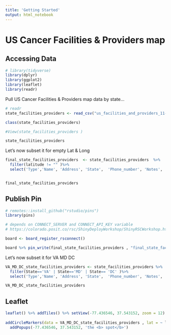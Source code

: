 ```yaml
---
title: 'Getting Started'
output: html_notebook
---
```


# US Cancer Facilities & Providers map

## Accessing Data

```r
# library(tidyverse)
library(dplyr)
library(ggplot2)
library(leaflet)
library(readr)
```


Pull US Cancer Facilities & Providers map data by state...

```r
# readr
state_facilities_providers <- read_csv("us_facilities_and_providers_11-02-2023.csv")

class(state_facilities_providers)

#View(state_facilities_providers )

state_facilities_providers 

```

Let's now subset it for empty Lat & Long
```r


final_state_facilities_providers  <- state_facilities_providers  %>%
  filter(latitude != "" )%>% 
  select('Type','Name', 'Address', 'State',  'Phone_number', 'Notes', 'latitude', 'longitude', 'FIPS')


final_state_facilities_providers 

```


## Publish Pin
```r
# remotes::install_github("rstudio/pins")
library(pins)

# depends on CONNECT_SERVER and CONNECT_API_KEY variable
# https://colorado.posit.co/rsc/ShinyDeployWorkshop/ShinyRSCWorkshop.html#13

board <- board_register_rsconnect()

board %>% pin_write(final_state_facilities_providers , "final_state_facilities_providers", type = "csv")
```

Let's now subset it for VA MD DC
```r


VA_MD_DC_state_facilities_providers <- state_facilities_providers %>%
  filter(State=='VA' | State=='MD' | State== 'DC' )%>% 
  select('Type','Name', 'Address', 'State',  'Phone_number', 'Notes', 'latitude', 'longitude', 'FIPS')

VA_MD_DC_state_facilities_providers


```

## Leaflet


```r
leaflet() %>% addTiles() %>% setView(-77.436546, 37.543152, zoom = 12) %>% 
              
addCircleMarkers(data = VA_MD_DC_state_facilities_providers , lat = ~ latitude, lng = ~ longitude, popup = VA_MD_DC_state_facilities_providers$Notes) %>%
  addPopups(-77.436546, 37.543152, 'the <b> spot</b>')

```
